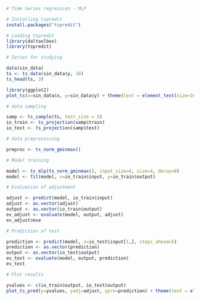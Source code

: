 ```r
# Time Series regression - MLP

# Installing tspredit
install.packages("tspredit")
```

```r
# Loading tspredit
library(daltoolbox)
library(tspredit) 
```


```r
# Series for studying

data(sin_data)
ts <- ts_data(sin_data$y, 10)
ts_head(ts, 3)
```

```r
library(ggplot2)
plot_ts(x=sin_data$x, y=sin_data$y) + theme(text = element_text(size=16))
```

```r
# data sampling

samp <- ts_sample(ts, test_size = 5)
io_train <- ts_projection(samp$train)
io_test <- ts_projection(samp$test)
```

```r
# data preprocessing

preproc <- ts_norm_gminmax()
```

```r
# Model training

model <- ts_mlp(ts_norm_gminmax(), input_size=4, size=4, decay=0)
model <- fit(model, x=io_train$input, y=io_train$output)
```

```r
# Evaluation of adjustment

adjust <- predict(model, io_train$input)
adjust <- as.vector(adjust)
output <- as.vector(io_train$output)
ev_adjust <- evaluate(model, output, adjust)
ev_adjust$mse
```

```r
# Prediction of test

prediction <- predict(model, x=io_test$input[1,], steps_ahead=5)
prediction <- as.vector(prediction)
output <- as.vector(io_test$output)
ev_test <- evaluate(model, output, prediction)
ev_test
```

```r
# Plot results

yvalues <- c(io_train$output, io_test$output)
plot_ts_pred(y=yvalues, yadj=adjust, ypre=prediction) + theme(text = element_text(size=16))
```

